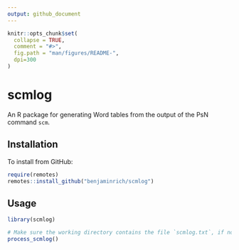```yaml
---
output: github_document
---
```


<!-- README.md is generated from README.Rmd. Please edit that file -->

```r
knitr::opts_chunk$set(
  collapse = TRUE,
  comment = "#>",
  fig.path = "man/figures/README-",
  dpi=300
)
```

# scmlog

An R package for generating Word tables from the output of the PsN command `scm`.

## Installation

To install from GitHub:

```r
require(remotes)
remotes::install_github("benjaminrich/scmlog")
```

## Usage


```r
library(scmlog)

# Make sure the working directory contains the file `scmlog.txt`, if not setwd(...)
process_scmlog()
```


